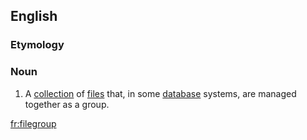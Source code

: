 ==English==

===Etymology===
{{compound|en|file|group}}

===Noun===
{{en-noun}}

# {{lb|en|databases}} A [[collection]] of [[file]]s that, in some [[database]] systems, are managed together as a group.

[[fr:filegroup]]